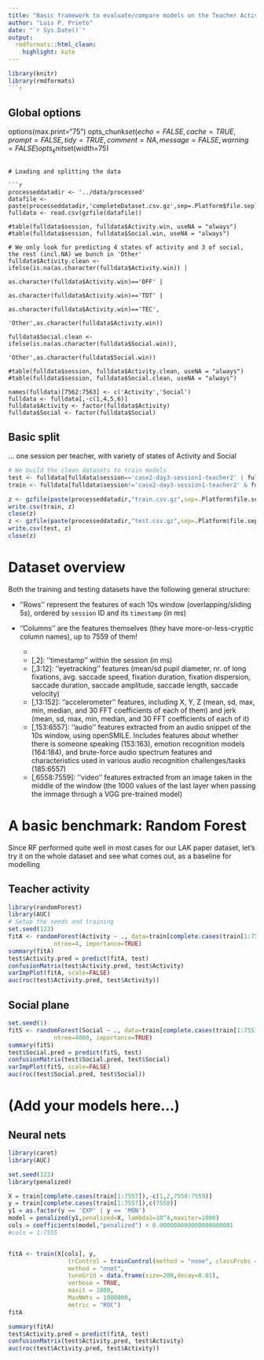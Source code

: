```yaml
---
title: "Basic framework to evaluate/compare models on the Teacher Activity Detection dataset"
author: "Luis P. Prieto"
date: "`r Sys.Date()`"
output:
  rmdformats::html_clean:
    highlight: kate
---
```



```r
library(knitr)
library(rmdformats)
```r

```

## Global options
options(max.print="75")
opts_chunk$set(echo=FALSE,
	             cache=TRUE,
               prompt=FALSE,
               tidy=TRUE,
               comment=NA,
               message=FALSE,
               warning=FALSE)
opts_knit$set(width=75)
```

# Loading and splitting the data

```r
processeddatadir <- '../data/processed'
datafile <- paste(processeddatadir,'completeDataset.csv.gz',sep=.Platform$file.sep)
fulldata <- read.csv(gzfile(datafile))

#table(fulldata$session, fulldata$Activity.win, useNA = "always")
#table(fulldata$session, fulldata$Social.win, useNA = "always")

# We only look for predicting 4 states of activity and 3 of social, the rest (incl.NA) we bunch in 'Other'
fulldata$Activity.clean <- ifelse(is.na(as.character(fulldata$Activity.win)) | 
                                      as.character(fulldata$Activity.win)=='OFF' |
                                      as.character(fulldata$Activity.win)=='TDT' |
                                      as.character(fulldata$Activity.win)=='TEC',
                                  'Other',as.character(fulldata$Activity.win))

fulldata$Social.clean <- ifelse(is.na(as.character(fulldata$Social.win)),
                                  'Other',as.character(fulldata$Social.win))

#table(fulldata$session, fulldata$Activity.clean, useNA = "always")
#table(fulldata$session, fulldata$Social.clean, useNA = "always")

names(fulldata)[7562:7563] <- c('Activity','Social')
fulldata <- fulldata[,-c(1,4,5,6)]
fulldata$Activity <- factor(fulldata$Activity)
fulldata$Social <- factor(fulldata$Social)
```

## Basic split

... one session per teacher, with variety of states of Activity and Social

```r

# We build the clean datasets to train models
test <- fulldata[fulldata$session=='case2-day3-session1-teacher2' | fulldata$session=='case1-day1-session1-teacher1',]
train <- fulldata[fulldata$session!='case2-day3-session1-teacher2' & fulldata$session!='case1-day1-session1-teacher1',]

z <- gzfile(paste(processeddatadir,"train.csv.gz",sep=.Platform$file.sep),"w")
write.csv(train, z)
close(z)
z <- gzfile(paste(processeddatadir,"test.csv.gz",sep=.Platform$file.sep),"w")
write.csv(test, z)
close(z)

```

# Dataset overview

Both the training and testing datasets have the following general structure:

* ''Rows'' represent the features of each 10s window (overlapping/sliding 5s), ordered by `session` ID and its `timestamp` (in ms)

* ''Columns'' are the features themselves (they have more-or-less-cryptic column names), up to 7559 of them!
    * [,1]: ''session id''
    * [,2]: ''timestamp'' within the session (in ms)
    * [,3:12]: ''eyetracking'' features (mean/sd pupil diameter, nr. of long fixations, avg. saccade speed, fixation duration, fixation dispersion, saccade duration, saccade amplitude, saccade length, saccade velocity)
    * [,13:152]: ''accelerometer'' features, including X, Y, Z (mean, sd, max, min, median, and 30 FFT coefficients of each of them) and jerk (mean, sd, max, min, median, and 30 FFT coefficients of each of it)
    * [,153:6557]: ''audio'' features extracted from an audio snippet of the 10s window, using openSMILE. Includes features about whether there is someone speaking (153:163), emotion recognition models (164:184), and brute-force audio spectrum features and characteristics used in various audio recognition challenges/tasks (185:6557)
    * [,6558:7559]: ''video'' features extracted from an image taken in the middle of the window (the 1000 values of the last layer when passing the immage through a VGG pre-trained model)
    

# A basic benchmark: Random Forest

Since RF performed quite well in most cases for our LAK paper dataset, let's try it on the whole dataset and see what comes out, as a baseline for modelling

## Teacher activity

```r
library(randomForest)
library(AUC)
# Setup the seeds and training
set.seed(123)
fitA <- randomForest(Activity ~ ., data=train[complete.cases(train[1:7557]),-c(1,2,7559)], 
             ntree=4, importance=TRUE)
summary(fitA)
test$Activity.pred = predict(fitA, test)
confusionMatrix(test$Activity.pred, test$Activity)
varImpPlot(fitA, scale=FALSE)
auc(roc(test$Activity.pred, test$Activity))
```

## Social plane

```r
set.seed(1)
fitS <- randomForest(Social ~ ., data=train[complete.cases(train[1:7557]),-c(1,2,7558)], 
             ntree=4000, importance=TRUE)
summary(fitS)
test$Social.pred = predict(fitS, test)
confusionMatrix(test$Social.pred, test$Social)
varImpPlot(fitS, scale=FALSE)
auc(roc(test$Social.pred, test$Social))
```

# (Add your models here...)

## Neural nets

```r
library(caret)
library(AUC)

set.seed(123)
library(penalized)

X = train[complete.cases(train[1:7557]),-c(1,2,7558:7559)]
y = train[complete.cases(train[1:7557]),c(7558)]
y1 = as.factor(y == 'EXP' | y == 'MON')
model = penalized(y1,penalized=X, lambda1=10^4,maxiter=1000)
cols = coefficients(model,"penalized") > 0.000000000000000000001
#cols = 1:7555


fitA <- train(X[cols], y,
                 trControl = trainControl(method = "none", classProbs = TRUE),
                 method = "nnet",
                 tuneGrid = data.frame(size=200,decay=0.01),
                 verbose = TRUE,
                 maxit = 1000,
                 MaxNWts = 1000000,
                 metric = "ROC")
fitA

summary(fitA)
test$Activity.pred = predict(fitA, test)
confusionMatrix(test$Activity.pred, test$Activity)
auc(roc(test$Activity.pred, test$Activity))
```
